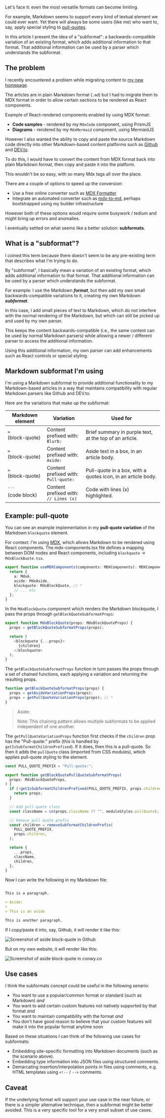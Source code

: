 
Let's face it: even the most versatile formats can become limiting.

For example, Markdown seems to support every kind of textual element we could ever want. Yet there will always be some users (like me) who want to, say, apply special styling to [pull-quotes](https://en.wikipedia.org/wiki/Pull_quote).

In this article I present the idea of a "subformat": a backwards-compatible variation of an existing format, which adds additional information to that format. That additional information can be used by a parser which understands the subformat.

## The problem

I recently encountered a problem while migrating content to [my new homepage](/projects/conwy).

The articles are in plain Markdown format (`.md`) but I had to migrate them to MDX format in
order to allow certain sections to be rendered as React components.

Example of React-rendered components enabled by using MDX format:

- **Code samples** - rendered by my `MdxCode` component, using PrismJS
- **Diagrams** - rendered by my `MdxMermaid` component, using MermaidJS

However I also wanted the ability to copy and paste the source Markdown code directly into other Markdown-based content platforms such as [Github](https://github.com/) and [DEV.to](https://dev.to/).

To do this, I would have to convert the content from MDX format back into plain Markdown format, then copy and paste it into the platform.

This wouldn't be so easy, with so many Mdx tags all over the place.

There are a couple of options to speed up the conversion:

- Use a free online converter such as [MDX Formatter](https://jsonformatter.org/mdx-formatter)
- Integrate an automated converter such as [mdx-to-md](https://www.npmjs.com/package/mdx-to-md), perhaps bootstrapped using my builder infrastructure

However both of these options would require some busywork / tedium and might bring up errors and anomalies.

I eventually settled on what seems like a better solution: **subformats**.

## What is a "subformat"?

I coined this term because there doesn't seem to be any pre-existing term that describes what I'm trying to do.

By "subformat", I basically mean a variation of an existing format, which adds additional information to that format. That additional information can be used by a parser which understands the subformat.

For example: I use the Markdown ***format***, but then add my own small backwards-compatible variations to it, creating my own Markdown ***subformat***.

In this case, I add small pieces of text to Markdown, which do not interfere with the normal rendering of the Markdown, but which can still be picked up and used by my own parser.

This keeps the content backwards-compatible (i.e., the same content can be used by normal Markdown parsers) while allowing a newer / different
parser to access the additional information.

Using this additional information, my own parser can add enhancements such as React controls or special styling.

## Markdown subformat I'm using

I'm using a Markdown subformat to provide additional functionality to my Markdown-based articles in a way that maintains
compatibility with regular Markdown parsers like Github and DEV.to.

Here are the variations that make up the subformat:

| Markdown element            | Variation                                   | Used for                                                     |
|-----------------------------|---------------------------------------------|--------------------------------------------------------------|
| `>`<br /> (block-quote)     | Content prefixed with:<br />`Blurb:`        | Brief summary in purple text, at the top of an article.      |
| `>`<br />(block-quote)      | Content prefixed with:<br />`Aside:`        | Aside text in a box, in an article body.                     |
| `>`<br />(block-quote)      | Content prefixed with:<br />`Pull-quote:`   | Pull-quote in a box, with a quotes icon, in an article body. |
| `` ``` ``<br />(code block) | Content prefixed with:<br />`// Lines (x) ` | Code with lines (x) highlighted.                             |

## Example: pull-quote

You can see an example implementation in my **pull-quote variation** of the Markdown `blockquote` element.

For context: I'm using [MDX](https://mdxjs.com/), which allows Markdown to be rendered using React components. The mdx-components.tsx file defines a mapping between DOM nodes and React components, including `blockquote` -> `MdxBlockBuote.tsx`.

```typescript
export function useMDXComponents(components: MDXComponents): MDXComponents {
  return {
    a: MdxA,
    aside: MdxAside,
    blockquote: MdxBlockQuote, // *
    // ... etc
  };
}
```

In the `MdxBlockQuote` component which renders the Markdown blockquote, I pass the props through `getBlockQuoteSubformatProps`:

```typescript
export function MdxBlockQuote(props: MdxBlockQuoteProps) {
  props = getBlockQuoteSubformatProps(props);

  return (
    <blockquote {...props}>
      {children}
    </blockquote>
  );
}
```

The `getBlockQuoteSubformatProps` function in turn passes the props through a set of chained functions, each applying a variation and returning the resulting props.

```typescript
function getBlockQuoteSubformatProps(props) {
  props = getAsideVariationProps(props);
  props = getPullQuoteVariationProps(props); // *
}
```

> Aside:
>
> Note: This chaining pattern allows multiple subformats to be applied independent of one another.

The `getPullQuoteVariationProps` function first checks if the `children` prop has the "Pull-quote:" prefix (this is handled by `getIsSubformatChildrenPrefixed`). If it does, then this is a pull-quote. So then it adds the `pullQuote` class (imported from CSS modules), which applies pull-quote styling to the element.

```typescript
const PULL_QUOTE_PREFIX = "Pull-quote:";

export function getBlockQuotePullQuoteSubformatProps(
  props: MdxBlockQuoteProps,
) {
  if (!getIsSubformatChildrenPrefixed(PULL_QUOTE_PREFIX, props.children)) {
    return props;
  }

  // Add pull-quote class
  const className = cn(props.className ?? "", moduleStyles.pullQuote);

  // Remove pull-quote prefix
  const children = removeSubformatChildrenPrefix(
    PULL_QUOTE_PREFIX,
    props.children,
  );

  return {
    ...props,
    className,
    children,
  };
}
```

Now I can write the following in my Markdown file:

```markdown

This is a paragraph.

> Aside:
>
> This is an aside

This is another paragraph.

```

If I copy/paste it into, say, Github, it will render it like this:

![Screenshot of aside block-quote in Github](/images/articles/subformats/github-screenshot.png)

But on my own website, it will render like this:

![Screenshot of aside block-quote in conwy.co](/images/articles/subformats/conwy-screenshot.png)

## Use cases

I think the subformats concept could be useful in the following senario:

- You want to use a popular/common format or standard (such as Markdown) *and*
- You want to add certain custom features not natively supported by that format *and*
- You want to maintain compatibility with the format *and*
- You don't have good reason to believe that your custom features will make it into the popular format anytime soon

Based on these situations I can think of the following use cases for subformats:

- Embedding site-specific formatting into Markdown documents (such as the scenario above).
- Embedding type information into JSON files using structured comments.
- Demarcating insertion/interpolation points in files using comments, e.g. HTML templates using `<!--` /  `-->` comments.

## Caveat

If the underlying format will support your use case in the near future, or there is a simpler alternative technique, then a subformat might be better avoided. This is a very specific tool for a very small subset of use cases.